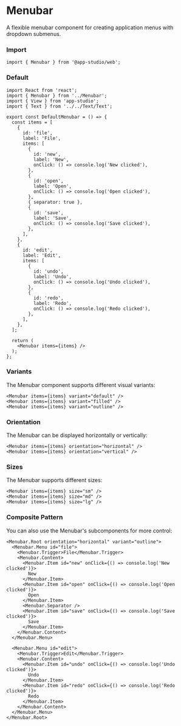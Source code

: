 # Menubar

A flexible menubar component for creating application menus with dropdown submenus.

### **Import**
  ```tsx
  import { Menubar } from '@app-studio/web';
  ```

### **Default**
```tsx
import React from 'react';
import { Menubar } from '../Menubar';
import { View } from 'app-studio';
import { Text } from '../../Text/Text';

export const DefaultMenubar = () => {
  const items = [
    {
      id: 'file',
      label: 'File',
      items: [
        {
          id: 'new',
          label: 'New',
          onClick: () => console.log('New clicked'),
        },
        {
          id: 'open',
          label: 'Open',
          onClick: () => console.log('Open clicked'),
        },
        { separator: true },
        {
          id: 'save',
          label: 'Save',
          onClick: () => console.log('Save clicked'),
        },
      ],
    },
    {
      id: 'edit',
      label: 'Edit',
      items: [
        {
          id: 'undo',
          label: 'Undo',
          onClick: () => console.log('Undo clicked'),
        },
        {
          id: 'redo',
          label: 'Redo',
          onClick: () => console.log('Redo clicked'),
        },
      ],
    },
  ];

  return (
    <Menubar items={items} />
  );
};
```

### **Variants**
The Menubar component supports different visual variants:

```tsx
<Menubar items={items} variant="default" />
<Menubar items={items} variant="filled" />
<Menubar items={items} variant="outline" />
```

### **Orientation**
The Menubar can be displayed horizontally or vertically:

```tsx
<Menubar items={items} orientation="horizontal" />
<Menubar items={items} orientation="vertical" />
```

### **Sizes**
The Menubar supports different sizes:

```tsx
<Menubar items={items} size="sm" />
<Menubar items={items} size="md" />
<Menubar items={items} size="lg" />
```

### **Composite Pattern**
You can also use the Menubar's subcomponents for more control:

```tsx
<Menubar.Root orientation="horizontal" variant="outline">
  <Menubar.Menu id="file">
    <Menubar.Trigger>File</Menubar.Trigger>
    <Menubar.Content>
      <Menubar.Item id="new" onClick={() => console.log('New clicked')}>
        New
      </Menubar.Item>
      <Menubar.Item id="open" onClick={() => console.log('Open clicked')}>
        Open
      </Menubar.Item>
      <Menubar.Separator />
      <Menubar.Item id="save" onClick={() => console.log('Save clicked')}>
        Save
      </Menubar.Item>
    </Menubar.Content>
  </Menubar.Menu>
  
  <Menubar.Menu id="edit">
    <Menubar.Trigger>Edit</Menubar.Trigger>
    <Menubar.Content>
      <Menubar.Item id="undo" onClick={() => console.log('Undo clicked')}>
        Undo
      </Menubar.Item>
      <Menubar.Item id="redo" onClick={() => console.log('Redo clicked')}>
        Redo
      </Menubar.Item>
    </Menubar.Content>
  </Menubar.Menu>
</Menubar.Root>
```
